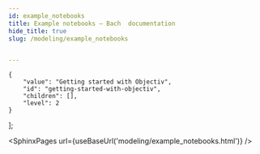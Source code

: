 ```yaml
---
id: example_notebooks
title: Example notebooks — Bach  documentation
hide_title: true
slug: /modeling/example_notebooks


---
```

<head>
    <meta name="description" content="Here are several examples of how you can analyze and model data using the open model hub. All examples are also available as Jupyter notebooks from our GitHub repository. To get started you will first have to instantiate the open model hub and create a Bach DataFrame with Objectiv data. The open model hub uses this DataFrame for its models. For a general introduction to Bach DataFrames, see the Bach docs or some basic examples to get started here." />
    <meta property="og:description" content="Here are several examples of how you can analyze and model data using the open model hub. All examples are also available as Jupyter notebooks from our GitHub repository. To get started you will first have to instantiate the open model hub and create a Bach DataFrame with Objectiv data. The open model hub uses this DataFrame for its models. For a general introduction to Bach DataFrames, see the Bach docs or some basic examples to get started here." />
</head>

    {
        "value": "Getting started with Objectiv",
        "id": "getting-started-with-objectiv",
        "children": [],
        "level": 2
    }
];




<SphinxPages url={useBaseUrl('modeling/example_notebooks.html')} />
